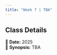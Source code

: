 ```yaml
---
title: "Week 7 | TBA"
---
```


::: {.callout-note}
## Class Details
📅 **Date:** 2025  
📖 **Synopsis:** TBA  
:::

</br>

